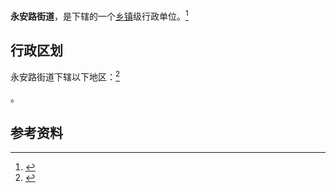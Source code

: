 {{中国乡级行政区|41/01/81/003/000}}

'''永安路街道'''，是{{PRC admin/fullname|41/01/81/003/000|3}}下辖的一个[[乡镇|乡镇]]级行政单位。<ref>{{PRC admin/ref sgc|{{PRC admin/parent|41/01/81/003/000}}}}</ref>

== 行政区划 ==

永安路街道下辖以下地区：<ref>{{PRC admin/ref sgc|41/01/81/003/000}}</ref>

{{PRC admin/children|41/01/81/003/000}}。

== 参考资料 ==

{{reflist}}

{{行政区划小作品}}
{{PRC admin/navcat|41/01/81/003/000}}